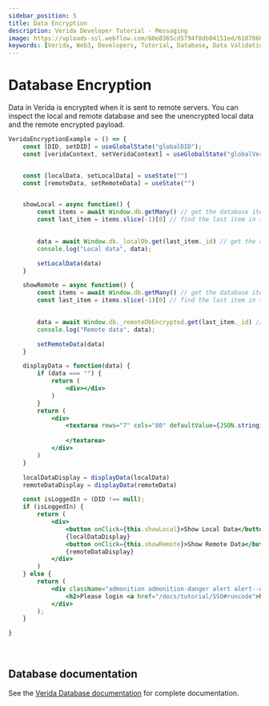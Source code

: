 ```yaml
---
sidebar_position: 5
title: Data Encryption
description: Verida Developer Tutorial - Messaging
image: https://uploads-ssl.webflow.com/60e8365cd5794f8db04151ed/6107868980521e0acf27b2d9_favicon.svg
keywords: [Verida, Web3, Developers, Tutorial, Database, Data Validation]
---
```



# Database Encryption 

Data in Verida is encrypted when it is sent to remote servers. 
You can inspect the local and remote database and see the unencrypted local data and the remote encrypted payload. 

```jsx live
VeridaEncryptionExample = () => {
    const [DID, setDID] = useGlobalState("globalDID");
    const [veridaContext, setVeridaContext] = useGlobalState("globalVeridaContext")


    const [localData, setLocalData] = useState("")
    const [remoteData, setRemoteData] = useState("")


    showLocal = async function() {
        const items = await Window.db.getMany() // get the database items
        const last_item = items.slice(-1)[0] // find the last item in the list
        

        data = await Window.db._localDb.get(last_item._id) // get the record
        console.log("Local data", data);

        setLocalData(data)
    }

    showRemote = async function() {
        const items = await Window.db.getMany() // get the database items
        const last_item = items.slice(-1)[0] // find the last item in the list
        

        data = await Window.db._remoteDbEncrypted.get(last_item._id) // get the record 
        console.log("Remote data", data);

        setRemoteData(data)
    }

    displayData = function(data) {
        if (data === "") {
            return (
                <div></div>
            )
        }
        return (
            <div>
                <textarea rows="7" cols="80" defaultValue={JSON.stringify(data)}>
                    
                </textarea>
            </div>
        )
    }

    localDataDisplay = displayData(localData)
    remoteDataDisplay = displayData(remoteData)

    const isLoggedIn = (DID !== null);
    if (isLoggedIn) {
        return (
            <div>
                <button onClick={this.showLocal}>Show Local Data</button>
                {localDataDisplay}
                <button onClick={this.showRemote}>Show Remote Data</button>
                {remoteDataDisplay}
            </div>    
        )
    } else {
        return (
            <div className="admonition admonition-danger alert alert--danger">
                <h2>Please login <a href="/docs/tutorial/SSO#runcode">here</a></h2>
            </div>
        );
    }

}

```
<!-- this is a target so we can link to the end of the code block -->
<a name="runcode">&nbsp;</a>

## Database documentation

See the [Verida Database documentation](/client-sdk/data.md) for complete documentation. 